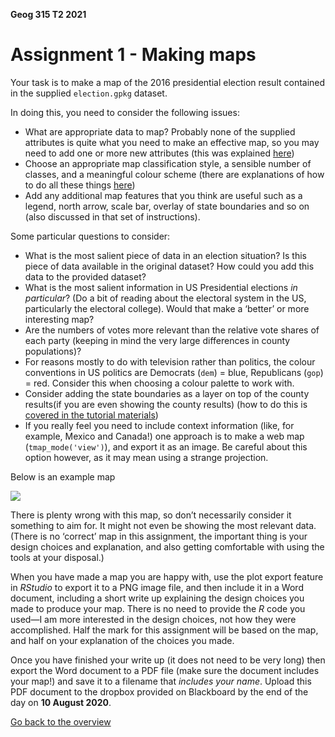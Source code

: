 **Geog 315 T2 2021**

# Assignment 1 - Making maps
Your task is to make a map of the 2016 presidential election result contained in the supplied `election.gpkg` dataset.

In doing this, you need to consider the following issues:

+ What are appropriate data to map? Probably none of the supplied attributes is quite what you need to make an effective map, so you may need to add one or more new attributes (this was explained [here](making-maps-in-R-02-selecting-and-tidying-data.md#adding-new-attributes))
+ Choose an appropriate map classification style, a sensible number of classes, and a meaningful colour scheme (there are explanations of how to do all these things [here](making-maps-in-R-03-using-tmap.md))
+ Add any additional map features that you think are useful such as a legend, north arrow, scale bar, overlay of state boundaries and so on (also discussed in that set of instructions).

Some particular questions to consider:

+ What is the most salient piece of data in an election situation? Is this piece of data available in the original dataset? How could you add this data to the provided dataset?
+ What is the most salient information in US Presidential elections *in particular*? (Do a bit of reading about the electoral system in the US, particularly the electoral college). Would that make a 'better' or more interesting map?
+ Are the numbers of votes more relevant than the relative vote shares of each party (keeping in mind the very large differences in county populations)?
+ For reasons mostly to do with television rather than politics, the colour conventions in US politics are Democrats (`dem`) = blue, Republicans (`gop`) = red. Consider this when choosing a colour palette to work with.
+ Consider adding the state boundaries as a layer on top of the county results(if you are even showing the county results) (how to do this is [covered in the tutorial materials](making-maps-in-R-03-using-tmap.md#adding-more-layers))
+ If you really feel you need to include context information (like, for example, Mexico and Canada!) one approach is to make a web map (`tmap_mode('view')`), and export it as an image. Be careful about this option however, as it may mean using a strange projection.

Below is an example map

<img src='example-election-map.png'>

There is plenty wrong with this map, so don't necessarily consider it something to aim for. It might not even be showing the most relevant data. (There is no 'correct' map in this assignment, the important thing is your design choices and explanation, and also getting comfortable with using the tools at your disposal.)

When you have made a map you are happy with, use the plot export feature in *RStudio* to export it to a PNG image file, and then include it in a Word document, including a short write up explaining the design choices you made to produce your map. There is no need to provide the *R* code you used&mdash;I am more interested in the design choices, not how they were accomplished. Half the mark for this assignment will be based on the map, and half on your explanation of the choices you made.

Once you have finished your write up (it does not need to be very long) then export the Word document to a PDF file (make sure the document includes your map!) and save it to a filename that *includes your name*. Upload this PDF document to the dropbox provided on Blackboard by the end of the day on **10 August 2020**.

[Go back to the overview](README.md)
